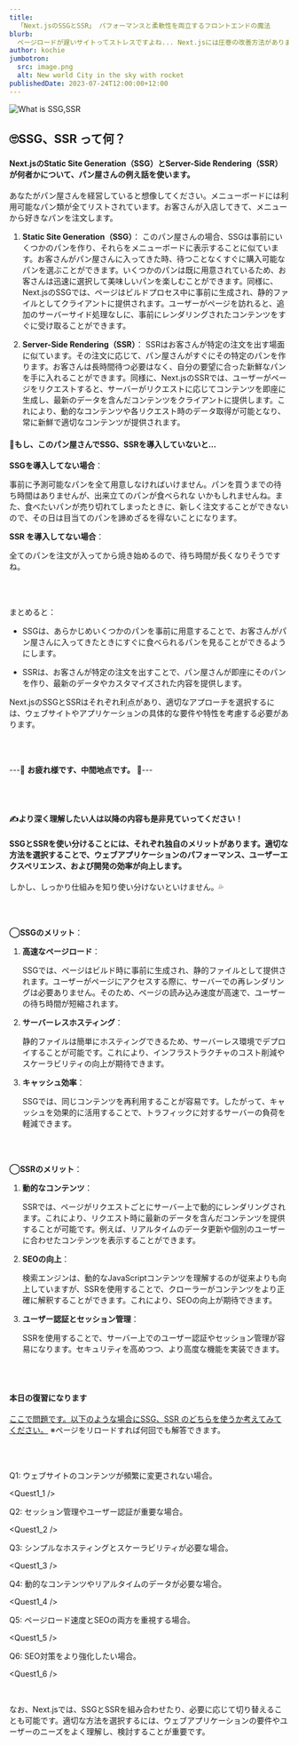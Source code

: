 ```yaml
---
title: 
  「Next.jsのSSGとSSR」 パフォーマンスと柔軟性を両立するフロントエンドの魔法
blurb: 
  ページロードが遅いサイトってストレスですよね... Next.jsには圧巻の改善方法がありますので説明していきます😆
author: kochie
jumbotron:
  src: image.png
  alt: New world City in the sky with rocket
publishedDate: 2023-07-24T12:00:00+12:00
---
```



![What is SSG,SSR](/ssg-ssr.png?width=1600&height=2080)
## 🙄SSG、SSR って何？

#### Next.jsのStatic Site Generation（SSG）とServer-Side Rendering（SSR）が何者かについて、パン屋さんの例え話を使います。

あなたがパン屋さんを経営していると想像してください。メニューボードには利用可能なパン類が全てリストされています。お客さんが入店してきて、メニューから好きなパンを注文します。

1. **Static Site Generation（SSG）**：
    このパン屋さんの場合、SSGは事前にいくつかのパンを作り、それらをメニューボードに表示することに似ています。お客さんがパン屋さんに入ってきた時、待つことなくすぐに購入可能なパンを選ぶことができます。いくつかのパンは既に用意されているため、お客さんは迅速に選択して美味しいパンを楽しむことができます。同様に、Next.jsのSSGでは、ページはビルドプロセス中に事前に生成され、静的ファイルとしてクライアントに提供されます。ユーザーがページを訪れると、追加のサーバーサイド処理なしに、事前にレンダリングされたコンテンツをすぐに受け取ることができます。

2. **Server-Side Rendering（SSR）**：
    SSRはお客さんが特定の注文を出す場面に似ています。その注文に応じて、パン屋さんがすぐにその特定のパンを作ります。お客さんは長時間待つ必要はなく、自分の要望に合った新鮮なパンを手に入れることができます。同様に、Next.jsのSSRでは、ユーザーがページをリクエストすると、サーバーがリクエストに応じてコンテンツを即座に生成し、最新のデータを含んだコンテンツをクライアントに提供します。これにより、動的なコンテンツや各リクエスト時のデータ取得が可能となり、常に新鮮で適切なコンテンツが提供されます。



#### 📌もし、このパン屋さんでSSG、SSRを導入していないと...

**SSGを導入してない場合**：

​	事前に予測可能なパンを全て用意しなければいけません。パンを買うまでの待ち時間はありませんが、出来立てのパンが食べられな	いかもしれませんね。また、食べたいパンが売り切れてしまったときに、新しく注文することができないので、その日は目当てのパンを諦めざるを得ないことになります。



**SSR を導入してない場合**：

​	全てのパンを注文が入ってから焼き始めるので、待ち時間が長くなりそうですね。


<br />
<br />

まとめると：

- SSGは、あらかじめいくつかのパンを事前に用意することで、お客さんがパン屋さんに入ってきたときにすぐに食べられるパンを見ることができるようにします。

- SSRは、お客さんが特定の注文を出すことで、パン屋さんが即座にそのパンを作り、最新のデータやカスタマイズされた内容を提供します。

Next.jsのSSGとSSRはそれぞれ利点があり、適切なアプローチを選択するには、ウェブサイトやアプリケーションの具体的な要件や特性を考慮する必要があります。

<br />
<br />

---🐬 **お疲れ様です、中間地点です。** 🐬---

<br />
<br />

#### ✍️より深く理解したい人は以降の内容も是非見ていってください！



#### SSGとSSRを使い分けることには、それぞれ独自のメリットがあります。適切な方法を選択することで、ウェブアプリケーションのパフォーマンス、ユーザーエクスペリエンス、および開発の効率が向上します。

しかし、しっかり仕組みを知り使い分けないといけません。💦

<br />
<br />

**◯SSGのメリット**：

1. **高速なページロード**：

    SSGでは、ページはビルド時に事前に生成され、静的ファイルとして提供されます。ユーザーがページにアクセスする際に、サーバーでの再レンダリングは必要ありません。そのため、ページの読み込み速度が高速で、ユーザーの待ち時間が短縮されます。

2. **サーバーレスホスティング**：

    静的ファイルは簡単にホスティングできるため、サーバーレス環境でデプロイすることが可能です。これにより、インフラストラクチャのコスト削減やスケーラビリティの向上が期待できます。

3. **キャッシュ効率**：

    SSGでは、同じコンテンツを再利用することが容易です。したがって、キャッシュを効果的に活用することで、トラフィックに対するサーバーの負荷を軽減できます。

<br />
<br />

**◯SSRのメリット**：

1. **動的なコンテンツ**：

    SSRでは、ページがリクエストごとにサーバー上で動的にレンダリングされます。これにより、リクエスト時に最新のデータを含んだコンテンツを提供することが可能です。例えば、リアルタイムのデータ更新や個別のユーザーに合わせたコンテンツを表示することができます。

2. **SEOの向上**：

    検索エンジンは、動的なJavaScriptコンテンツを理解するのが従来よりも向上していますが、SSRを使用することで、クローラーがコンテンツをより正確に解釈することができます。これにより、SEOの向上が期待できます。

3. **ユーザー認証とセッション管理**：

    SSRを使用することで、サーバー上でのユーザー認証やセッション管理が容易になります。セキュリティを高めつつ、より高度な機能を実装できます。


<br />
<br />

#### 本日の復習になります
<u>ここで問題です。以下のような場合にSSG、SSR のどちらを使うか考えてみてください。</u>
※ページをリロードすれば何回でも解答できます。

<br />
<br />

Q1: ウェブサイトのコンテンツが頻繁に変更されない場合。

<Quest1_1 />

Q2: セッション管理やユーザー認証が重要な場合。

<Quest1_2 />

Q3: シンプルなホスティングとスケーラビリティが必要な場合。

<Quest1_3 />

Q4: 動的なコンテンツやリアルタイムのデータが必要な場合。

<Quest1_4 />

Q5: ページロード速度とSEOの両方を重視する場合。

<Quest1_5 />

Q6: SEO対策をより強化したい場合。

<Quest1_6 />
<br />
<AnserButton />

<br />

なお、Next.jsでは、SSGとSSRを組み合わせたり、必要に応じて切り替えることも可能です。適切な方法を選択するには、ウェブアプリケーションの要件やユーザーのニーズをよく理解し、検討することが重要です。